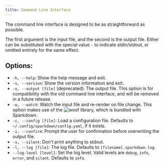 ```yaml
---
title: Command Line Interface
---
```


The command line interface is designed to be as straightforward as possible.

The first argument is the input file, and the second is the output file.
Either can be substituted with the special value `-` to indicate stdin/stdout,
or omitted entirely for the same effect.

## Options:

-   `-h, --help`: Show the help message and exit.
-   `-v, --version`: Show the version information and exit.
-   `-o, --output [file]` (deprecated): The output file.
    This option is for compatibility with the old command line interface,
    and will be removed in a future release.
-   `-w, --watch`: Watch the input file and re-render on file change.
    This option makes use of the ![woof](https://github.com/shrimpster00/woof)
    library, which is bundled with Sparkdown.
-   `-c, --config [file]`: Load a configuration file. Defaults to
    `~/.config/sparkdown/config.yaml`, if it exists.
-   `-i, --confirm`: Prompt the user for confirmation
    before overwriting the output file.
-   `-s, --silent`: Don't print anything to stdout.
-   `-l, --log [file]`: The log file. Defaults to `[filename].sparkdown.log`.
-   `--log-level [level]`: Set the log level.
    Valid levels are `debug`, `info`, `error`, and `silent`.
    Defaults to `info`.
